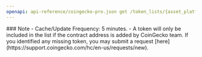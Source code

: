 ```yaml
---
openapi: api-reference/coingecko-pro.json get /token_lists/{asset_platform_id}/all.json
---
```


<Note>
### Note
- Cache/Update Frequency: 5 minutes.
- A token will only be included in the list if the contract address is added by CoinGecko team. If you identified any missing token, you may submit a request [here](https://support.coingecko.com/hc/en-us/requests/new).
</Note>